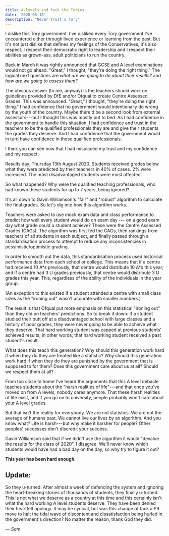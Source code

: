```yaml
---
title: A-levels and fuck the Tories
date: '2020-08-18'
description: 'Never trust a Tory'
---
```


I dislike this Tory government. I've disliked every Tory government I've encountered either through lived experience or learning from the past. But it's not just dislike that defines my feelings of the Conservatives, it's also respect. I respect their democratic right to leadership and I respect their abilities as grown-ass, adult politicians to run the country.

Back in March it was rightly announced that GCSE and A level examinations would not go ahead. "Great," I thought, "they're doing the right thing." The logical next questions are _what are we going to do about their results?_ and _how are we going to assess them?_

The obvious answer (to me, anyway) is the teachers should work on guidelines provided by DfE and/or Ofqual to create Centre Assessed Grades. This was announced. "Great," I thought, "they're doing the right thing." I had confidence that no government would intentionally do wrong by the youth of the country. Maybe there'd be a second look from external assessors---but I thought this was mostly put to bed. As I had confidence in the government to handle this situation, I had confidence and trust in the teachers to be the qualified professionals they are and give their students the grades they deserve. And I had confidence that the government would in turn have confidence in those qualified professionals.

I think you can see now that I had misplaced my trust and my confidence and my respect.

Results day. Thursday 13th August 2020. Students received grades below what they were predicted by their teachers in 40% of cases. 2% were increased. The most disadvantaged students were most affected.

So what happened? Why were the qualified teaching professionals, who had known these students for up to 7 years, being ignored?

It's all down to Gavin Williamson's "fair" and "robust" algorithm to calculate the final grades. So let's dig into how this algorithm works.

Teachers were asked to use mock exam data and class performance to predict how well every student would do on exam day --- on a good exam day what grade could a student achieve? These were the Centre Assessed Grades (CAGs). The algorithm was first fed the CAGs, then rankings from teachers of all students in each subject, and finally passed through a standardisation process to attempt to reduce any inconsistencies in pessimistic/optimistic grading.

In order to smooth out the data, this standardisation process used historical performance data from each school or college. This means that if a centre had received 10 A\*s previously, that centre would distribute 10 A\*s this year; and if a centre had 3 U grades previously, that centre would distribute 3 U grades this year. This, regardless of the ability of the individuals in the year group.

(An exception to this existed if a student attended a centre with small class sizes as the "ironing out" wasn't accurate with smaller numbers.)

The result is that Ofqual put more emphasis on this statistical "ironing out" than they did on teachers' predictions. So to break it down: if a student studied their butt off at a disadvantaged school with large classes and a history of poor grades, they were never going to be able to achieve what they deserve. That hard working student was capped at previous students' achieved results; in other words, that hard working student received a past student's result.

What does this teach this generation? Why should this generation work hard if when they do they are treated like a statistic? Why should this generation work hard if when they do they are punished by the government that is supposed to for them? Does this government care about us at all? Should we respect them at all?

From too close to home I've heard the arguments that this A level debacle teaches students about the "harsh realities of life"---and that once you've moved on from A levels, nobody cares anymore. That these harsh realities of life exist, and if you go on to university, people probably won't care about your A level grades.

But that isn't the reality for everybody. We are not statistics. We are not the average of humans past. We cannot live our lives by an algorithm. And you know what? Life is harsh---but why make it harsher for people? Other peoples' successes don't discredit your success.

Gavin Williamson said that if we didn't use the algorithm it would "devalue the results for the class of 2020". I disagree. We'll never know which students would have had a bad day on the day, so why try to figure it out?

**This year has been hard enough.**

## Update:
So they u-turned. After almost a week of defending the system and ignoring the heart-breaking stories of thousands of students, they finally u-turned. This is not what we deserve as a country at this time and this certainly isn't what the hard working A level students deserve. They have been denied their heartfelt apology. It may be cynical, but was this change of tack a PR move to halt the tidal wave of discontent and dissatisfaction being hurled in the government's direction? No matter the reason, thank God they did.

_&mdash; Sam_